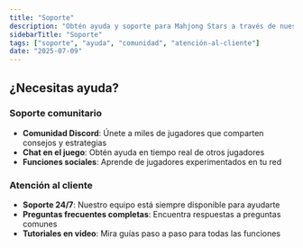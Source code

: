 ```yaml
---
title: "Soporte"
description: "Obtén ayuda y soporte para Mahjong Stars a través de nuestros canales comunitarios y atención al cliente"
sidebarTitle: "Soporte"
tags: ["soporte", "ayuda", "comunidad", "atención-al-cliente"]
date: "2025-07-09"
---
```


## ¿Necesitas ayuda?

### Soporte comunitario
- **Comunidad Discord**: Únete a miles de jugadores que comparten consejos y estrategias
- **Chat en el juego**: Obtén ayuda en tiempo real de otros jugadores
- **Funciones sociales**: Aprende de jugadores experimentados en tu red

### Atención al cliente
- **Soporte 24/7**: Nuestro equipo está siempre disponible para ayudarte
- **Preguntas frecuentes completas**: Encuentra respuestas a preguntas comunes
- **Tutoriales en video**: Mira guías paso a paso para todas las funciones